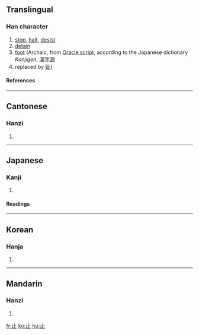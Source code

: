 {{see|只}}

==Translingual==
===Han character===
{{Han char|rn=77|rad=止|as=00|sn=4|four=2110<sub>0</sub>|canj=卜中一 (YLM)}}
# [[stop]], [[halt]], [[desist]]
# [[detain]]
# [[foot]] (Archaic, from [[w:Oracle script|Oracle script]], according to the Japanese dictionary ''Kanjigen'', [[漢]][[字]][[源]]
# replaced by [[趾]])
====References====
{{Han ref|kx=0573.240|dkj=16253|dj=0961.230|hdz=21435.030|uh=6B62|ud=27490|bh=A4EE|bd=42222}}

----
==Cantonese==
===Hanzi===
{{yue-hanzi|jyut=|y=ji2}}
# {{defn|Cantonese}}

----
==Japanese==
===Kanji===
{{ja-kanji|grade=|rs=止00}}
# {{defn|Japanese}} 
====Readings====
{{ja-readings|on=[[し]] (shi)|kun=[[とまる]] (tomaru), [[あし]] (ashi), [[とめる]] (tomeru)}}

----
==Korean==
===Hanja===
{{ko-hanja|hangeul=지|eumhun=그칠|rv=ji|mr=chi|y=ci}}
# {{defn|Korean}}

----
==Mandarin==
===Hanzi===
{{cmn-hanzi|pin=[[zhǐ]] (zhi3)|wg=chih<sup>3</sup>}}
# {{defn|Mandarin}}

[[fr:止]]
[[ko:止]]
[[hu:止]]